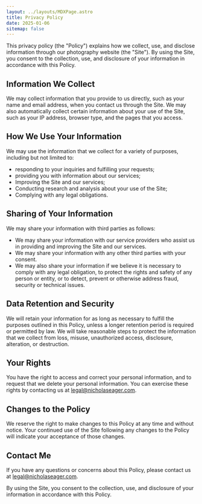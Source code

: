```yaml
---
layout: ../layouts/MDXPage.astro
title: Privacy Policy
date: 2025-01-06
sitemap: false
---
```


This privacy policy (the "Policy") explains how we collect, use, and disclose information through our photography website (the "Site"). By using the Site, you consent to the collection, use, and disclosure of your information in accordance with this Policy.

## Information We Collect

We may collect information that you provide to us directly, such as your name and email address, when you contact us through the Site. We may also automatically collect certain information about your use of the Site, such as your IP address, browser type, and the pages that you access.

## How We Use Your Information

We may use the information that we collect for a variety of purposes, including but not limited to:

- responding to your inquiries and fulfilling your requests;
- providing you with information about our services;
- Improving the Site and our services;
- Conducting research and analysis about your use of the Site;
- Complying with any legal obligations.

## Sharing of Your Information

We may share your information with third parties as follows:

- We may share your information with our service providers who assist us in providing and improving the Site and our services.
- We may share your information with any other third parties with your consent.
- We may also share your information if we believe it is necessary to comply with any legal obligation, to protect the rights and safety of any person or entity, or to detect, prevent or otherwise address fraud, security or technical issues.

## Data Retention and Security

We will retain your information for as long as necessary to fulfill the purposes outlined in this Policy, unless a longer retention period is required or permitted by law. We will take reasonable steps to protect the information that we collect from loss, misuse, unauthorized access, disclosure, alteration, or destruction.

## Your Rights

You have the right to access and correct your personal information, and to request that we delete your personal information. You can exercise these rights by contacting us at legal@nicholaseager.com.

## Changes to the Policy

We reserve the right to make changes to this Policy at any time and without notice. Your continued use of the Site following any changes to the Policy will indicate your acceptance of those changes.

## Contact Me

If you have any questions or concerns about this Policy, please contact us at legal@nicholaseager.com.

By using the Site, you consent to the collection, use, and disclosure of your information in accordance with this Policy.
